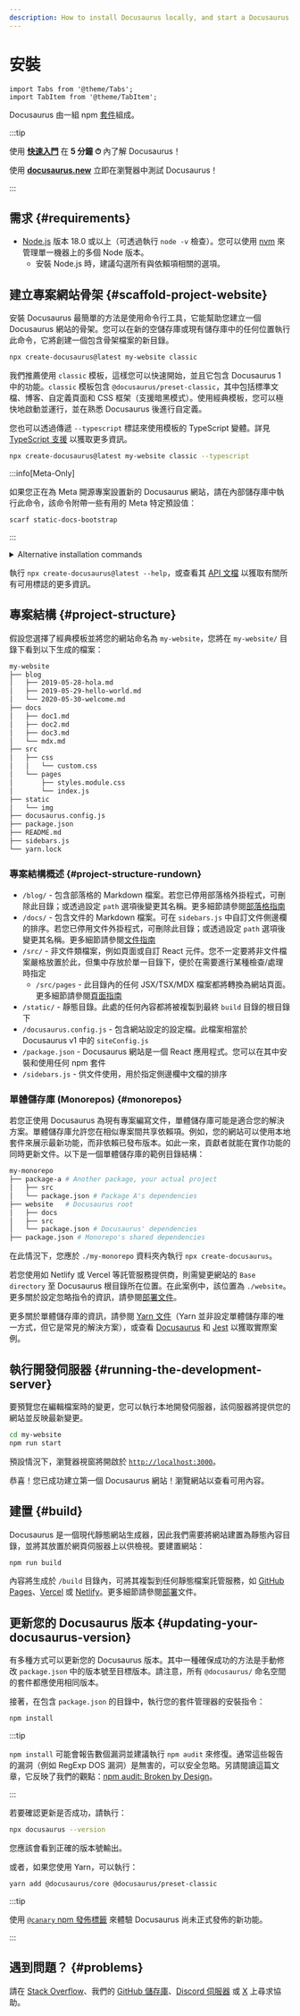 ```yaml
---
description: How to install Docusaurus locally, and start a Docusaurus site in no time.
---
```


# 安裝

```mdx-code-block
import Tabs from '@theme/Tabs';
import TabItem from '@theme/TabItem';
```

Docusaurus 由一組 npm [套件](https://github.com/facebook/docusaurus/tree/main/packages)組成。

:::tip

使用 **[快速入門](introduction.mdx#fast-track)** 在 **5 分鐘 ⏱** 內了解 Docusaurus！

使用 **[docusaurus.new](https://docusaurus.new)** 立即在瀏覽器中測試 Docusaurus！

:::

## 需求 {#requirements}

- [Node.js](https://nodejs.org/en/download/) 版本 18.0 或以上（可透過執行 `node -v` 檢查）。您可以使用 [nvm](https://github.com/nvm-sh/nvm) 來管理單一機器上的多個 Node 版本。
  - 安裝 Node.js 時，建議勾選所有與依賴項相關的選項。

## 建立專案網站骨架 {#scaffold-project-website}

安裝 Docusaurus 最簡單的方法是使用命令行工具，它能幫助您建立一個 Docusaurus 網站的骨架。您可以在新的空儲存庫或現有儲存庫中的任何位置執行此命令，它將創建一個包含骨架檔案的新目錄。

```bash
npx create-docusaurus@latest my-website classic
```

我們推薦使用 `classic` 模板，這樣您可以快速開始，並且它包含 Docusaurus 1 中的功能。`classic` 模板包含 `@docusaurus/preset-classic`，其中包括標準文檔、博客、自定義頁面和 CSS 框架（支援暗黑模式）。使用經典模板，您可以極快地啟動並運行，並在熟悉 Docusaurus 後進行自定義。

您也可以透過傳遞 `--typescript` 標誌來使用模板的 TypeScript 變體。詳見 [TypeScript 支援](./typescript-support.mdx) 以獲取更多資訊。

```bash
npx create-docusaurus@latest my-website classic --typescript
```

:::info[Meta-Only]

如果您正在為 Meta 開源專案設置新的 Docusaurus 網站，請在內部儲存庫中執行此命令，該命令附帶一些有用的 Meta 特定預設值：

```bash
scarf static-docs-bootstrap
```

:::

<details>
  <summary>Alternative installation commands</summary>

You can also initialize a new project using your preferred project manager:

```bash npm2yarn
npm init docusaurus
```

</details>

執行 `npx create-docusaurus@latest --help`，或查看其 [API 文檔](./api/misc/create-docusaurus.mdx) 以獲取有關所有可用標誌的更多資訊。

## 專案結構 {#project-structure}

假設您選擇了經典模板並將您的網站命名為 `my-website`，您將在 `my-website/` 目錄下看到以下生成的檔案：

```bash
my-website
├── blog
│   ├── 2019-05-28-hola.md
│   ├── 2019-05-29-hello-world.md
│   └── 2020-05-30-welcome.md
├── docs
│   ├── doc1.md
│   ├── doc2.md
│   ├── doc3.md
│   └── mdx.md
├── src
│   ├── css
│   │   └── custom.css
│   └── pages
│       ├── styles.module.css
│       └── index.js
├── static
│   └── img
├── docusaurus.config.js
├── package.json
├── README.md
├── sidebars.js
└── yarn.lock
```

### 專案結構概述 {#project-structure-rundown}

- `/blog/` - 包含部落格的 Markdown 檔案。若您已停用部落格外掛程式，可刪除此目錄；或透過設定 `path` 選項後變更其名稱。更多細節請參閱[部落格指南](blog.mdx)
- `/docs/` - 包含文件的 Markdown 檔案。可在 `sidebars.js` 中自訂文件側邊欄的排序。若您已停用文件外掛程式，可刪除此目錄；或透過設定 `path` 選項後變更其名稱。更多細節請參閱[文件指南](./guides/docs/docs-introduction.mdx)
- `/src/` - 非文件類檔案，例如頁面或自訂 React 元件。您不一定要將非文件檔案嚴格放置於此，但集中存放於單一目錄下，便於在需要進行某種檢查/處理時指定
  - `/src/pages` - 此目錄內的任何 JSX/TSX/MDX 檔案都將轉換為網站頁面。更多細節請參閱[頁面指南](guides/creating-pages.mdx)
- `/static/` - 靜態目錄。此處的任何內容都將被複製到最終 `build` 目錄的根目錄下
- `/docusaurus.config.js` - 包含網站設定的設定檔。此檔案相當於 Docusaurus v1 中的 `siteConfig.js`
- `/package.json` - Docusaurus 網站是一個 React 應用程式。您可以在其中安裝和使用任何 npm 套件
- `/sidebars.js` - 供文件使用，用於指定側邊欄中文檔的排序

### 單體儲存庫 (Monorepos) {#monorepos}

若您正使用 Docusaurus 為現有專案編寫文件，單體儲存庫可能是適合您的解決方案。單體儲存庫允許您在相似專案間共享依賴項。例如，您的網站可以使用本地套件來展示最新功能，而非依賴已發布版本。如此一來，貢獻者就能在實作功能的同時更新文件。以下是一個單體儲存庫的範例目錄結構：

```bash
my-monorepo
├── package-a # Another package, your actual project
│   ├── src
│   └── package.json # Package A's dependencies
├── website   # Docusaurus root
│   ├── docs
│   ├── src
│   └── package.json # Docusaurus' dependencies
├── package.json # Monorepo's shared dependencies
```

在此情況下，您應於 `./my-monorepo` 資料夾內執行 `npx create-docusaurus`。

若您使用如 Netlify 或 Vercel 等託管服務提供商，則需變更網站的 `Base directory` 至 Docusaurus 根目錄所在位置。在此案例中，該位置為 `./website`。更多關於設定忽略指令的資訊，請參閱[部署文件](./deployment.mdx#deploying-to-netlify)。

更多關於單體儲存庫的資訊，請參閱 [Yarn 文件](https://yarnpkg.com/features/workspaces)（Yarn 並非設定單體儲存庫的唯一方式，但它是常見的解決方案），或查看 [Docusaurus](https://github.com/facebook/docusaurus) 和 [Jest](https://github.com/facebook/jest) 以獲取實際案例。

## 執行開發伺服器 {#running-the-development-server}

要預覽您在編輯檔案時的變更，您可以執行本地開發伺服器，該伺服器將提供您的網站並反映最新變更。

```bash npm2yarn
cd my-website
npm run start
```

預設情況下，瀏覽器視窗將開啟於 [`http://localhost:3000`](http://localhost:3000)。

恭喜！您已成功建立第一個 Docusaurus 網站！瀏覽網站以查看可用內容。

## 建置 {#build}

Docusaurus 是一個現代靜態網站生成器，因此我們需要將網站建置為靜態內容目錄，並將其放置於網頁伺服器上以供檢視。要建置網站：

```bash npm2yarn
npm run build
```

內容將生成於 `/build` 目錄內，可將其複製到任何靜態檔案託管服務，如 [GitHub Pages](https://pages.github.com/)、[Vercel](https://vercel.com/) 或 [Netlify](https://www.netlify.com/)。更多細節請參閱[部署](deployment.mdx)文件。

## 更新您的 Docusaurus 版本 {#updating-your-docusaurus-version}

有多種方式可以更新您的 Docusaurus 版本。其中一種確保成功的方法是手動修改 `package.json` 中的版本號至目標版本。請注意，所有 `@docusaurus/` 命名空間的套件都應使用相同版本。


<UpgradeGuide />

接著，在包含 `package.json` 的目錄中，執行您的套件管理器的安裝指令：

```bash npm2yarn
npm install
```

:::tip

`npm install` 可能會報告數個漏洞並建議執行 `npm audit` 來修復。通常這些報告的漏洞（例如 RegExp DOS 漏洞）是無害的，可以安全忽略。另請閱讀這篇文章，它反映了我們的觀點：[npm audit: Broken by Design](https://overreacted.io/npm-audit-broken-by-design/)。

:::

若要確認更新是否成功，請執行：

```bash
npx docusaurus --version
```

您應該會看到正確的版本號輸出。

或者，如果您使用 Yarn，可以執行：

```bash
yarn add @docusaurus/core @docusaurus/preset-classic
```

:::tip

使用 [`@canary` npm 發佈標籤](/community/canary) 來體驗 Docusaurus 尚未正式發佈的新功能。

:::

## 遇到問題？ {#problems}

請在 [Stack Overflow](https://stackoverflow.com/questions/tagged/docusaurus)、我們的 [GitHub 儲存庫](https://github.com/facebook/docusaurus)、[Discord 伺服器](https://discordapp.com/invite/docusaurus) 或 [X](https://x.com/docusaurus) 上尋求協助。